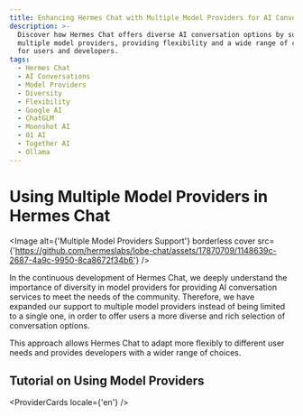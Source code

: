 ```yaml
---
title: Enhancing Hermes Chat with Multiple Model Providers for AI Conversations
description: >-
  Discover how Hermes Chat offers diverse AI conversation options by supporting
  multiple model providers, providing flexibility and a wide range of choices
  for users and developers.
tags:
  - Hermes Chat
  - AI Conversations
  - Model Providers
  - Diversity
  - Flexibility
  - Google AI
  - ChatGLM
  - Moonshot AI
  - 01 AI
  - Together AI
  - Ollama
---
```


# Using Multiple Model Providers in Hermes Chat

<Image alt={'Multiple Model Providers Support'} borderless cover src={'https://github.com/hermeslabs/lobe-chat/assets/17870709/1148639c-2687-4a9c-9950-8ca8672f34b6'} />

In the continuous development of Hermes Chat, we deeply understand the importance of diversity in model providers for providing AI conversation services to meet the needs of the community. Therefore, we have expanded our support to multiple model providers instead of being limited to a single one, in order to offer users a more diverse and rich selection of conversation options.

This approach allows Hermes Chat to adapt more flexibly to different user needs and provides developers with a wider range of choices.

## Tutorial on Using Model Providers

<ProviderCards locale={'en'} />
